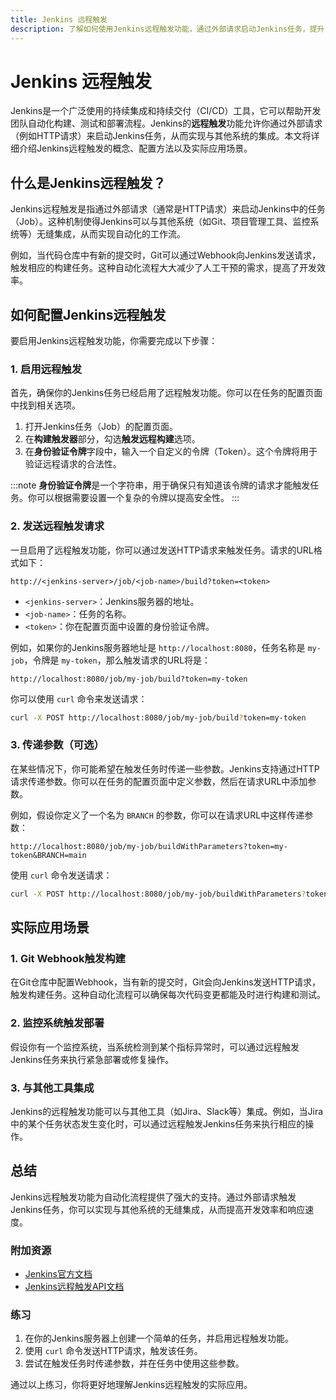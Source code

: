 ```yaml
---
title: Jenkins 远程触发
description: 了解如何使用Jenkins远程触发功能，通过外部请求启动Jenkins任务，提升自动化流程的效率。
---
```


# Jenkins 远程触发

Jenkins是一个广泛使用的持续集成和持续交付（CI/CD）工具，它可以帮助开发团队自动化构建、测试和部署流程。Jenkins的**远程触发**功能允许你通过外部请求（例如HTTP请求）来启动Jenkins任务，从而实现与其他系统的集成。本文将详细介绍Jenkins远程触发的概念、配置方法以及实际应用场景。

## 什么是Jenkins远程触发？

Jenkins远程触发是指通过外部请求（通常是HTTP请求）来启动Jenkins中的任务（Job）。这种机制使得Jenkins可以与其他系统（如Git、项目管理工具、监控系统等）无缝集成，从而实现自动化的工作流。

例如，当代码仓库中有新的提交时，Git可以通过Webhook向Jenkins发送请求，触发相应的构建任务。这种自动化流程大大减少了人工干预的需求，提高了开发效率。

## 如何配置Jenkins远程触发

要启用Jenkins远程触发功能，你需要完成以下步骤：

### 1. 启用远程触发

首先，确保你的Jenkins任务已经启用了远程触发功能。你可以在任务的配置页面中找到相关选项。

1. 打开Jenkins任务（Job）的配置页面。
2. 在**构建触发器**部分，勾选**触发远程构建**选项。
3. 在**身份验证令牌**字段中，输入一个自定义的令牌（Token）。这个令牌将用于验证远程请求的合法性。

:::note
**身份验证令牌**是一个字符串，用于确保只有知道该令牌的请求才能触发任务。你可以根据需要设置一个复杂的令牌以提高安全性。
:::

### 2. 发送远程触发请求

一旦启用了远程触发功能，你可以通过发送HTTP请求来触发任务。请求的URL格式如下：

```
http://<jenkins-server>/job/<job-name>/build?token=<token>
```

- `<jenkins-server>`：Jenkins服务器的地址。
- `<job-name>`：任务的名称。
- `<token>`：你在配置页面中设置的身份验证令牌。

例如，如果你的Jenkins服务器地址是 `http://localhost:8080`，任务名称是 `my-job`，令牌是 `my-token`，那么触发请求的URL将是：

```
http://localhost:8080/job/my-job/build?token=my-token
```

你可以使用 `curl` 命令来发送请求：

```bash
curl -X POST http://localhost:8080/job/my-job/build?token=my-token
```

### 3. 传递参数（可选）

在某些情况下，你可能希望在触发任务时传递一些参数。Jenkins支持通过HTTP请求传递参数。你可以在任务的配置页面中定义参数，然后在请求URL中添加参数。

例如，假设你定义了一个名为 `BRANCH` 的参数，你可以在请求URL中这样传递参数：

```
http://localhost:8080/job/my-job/buildWithParameters?token=my-token&BRANCH=main
```

使用 `curl` 命令发送请求：

```bash
curl -X POST http://localhost:8080/job/my-job/buildWithParameters?token=my-token&BRANCH=main
```

## 实际应用场景

### 1. Git Webhook触发构建

在Git仓库中配置Webhook，当有新的提交时，Git会向Jenkins发送HTTP请求，触发构建任务。这种自动化流程可以确保每次代码变更都能及时进行构建和测试。

### 2. 监控系统触发部署

假设你有一个监控系统，当系统检测到某个指标异常时，可以通过远程触发Jenkins任务来执行紧急部署或修复操作。

### 3. 与其他工具集成

Jenkins的远程触发功能可以与其他工具（如Jira、Slack等）集成。例如，当Jira中的某个任务状态发生变化时，可以通过远程触发Jenkins任务来执行相应的操作。

## 总结

Jenkins远程触发功能为自动化流程提供了强大的支持。通过外部请求触发Jenkins任务，你可以实现与其他系统的无缝集成，从而提高开发效率和响应速度。

### 附加资源

- [Jenkins官方文档](https://www.jenkins.io/doc/)
- [Jenkins远程触发API文档](https://www.jenkins.io/doc/book/using/remote-access-api/)

### 练习

1. 在你的Jenkins服务器上创建一个简单的任务，并启用远程触发功能。
2. 使用 `curl` 命令发送HTTP请求，触发该任务。
3. 尝试在触发任务时传递参数，并在任务中使用这些参数。

通过以上练习，你将更好地理解Jenkins远程触发的实际应用。
